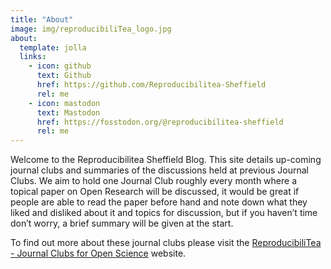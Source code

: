 ```yaml
---
title: "About"
image: img/reproducibiliTea_logo.jpg
about:
  template: jolla
  links:
    - icon: github
      text: Github
      href: https://github.com/Reproducibilitea-Sheffield
      rel: me
    - icon: mastodon
      text: Mastodon
      href: https://fosstodon.org/@reproducibilitea-sheffield
      rel: me
---
```


::: {style="text-align: left;"}

Welcome to the Reproducibilitea Sheffield Blog. This site details up-coming journal clubs and summaries of the
discussions held at previous Journal Clubs. We aim to hold one Journal Club roughly every month where a topical paper on
Open Research will be discussed, it would be great if people are able to read the paper before hand and note down what
they liked and disliked about it and topics for discussion, but if you haven't time don't worry, a brief summary will be
given at the start.

To find out more about these journal clubs please visit the [ReproducibiliTea - Journal Clubs for Open
Science](https://reproducibilitea.org/) website.

:::

